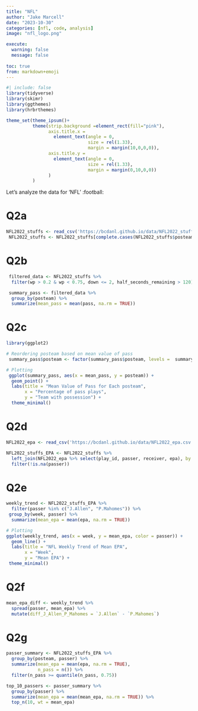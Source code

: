 ```yaml
---
title: "NFL"
author: "Jake Marcell"
date: "2023-10-30"
categories: [nfl, code, analysis]
image: "nfl_logo.png"

execute: 
  warning: false
  message: false
  
toc: true
from: markdown+emoji
---
```



```r
#| include: false
library(tidyverse)
library(skimr)
library(ggthemes)
library(hrbrthemes)

theme_set(theme_ipsum()+
          theme(strip.background =element_rect(fill="pink"),
                axis.title.x = 
                  element_text(angle = 0,
                               size = rel(1.33),
                               margin = margin(10,0,0,0)),
                axis.title.y = 
                  element_text(angle = 0,
                               size = rel(1.33),
                               margin = margin(0,10,0,0))
                )
          )
```

Let's analyze the data for 'NFL' :football:

# Q2a
```r
NFL2022_stuffs <- read_csv('https://bcdanl.github.io/data/NFL2022_stuffs.csv')
 NFL2022_stuffs <- NFL2022_stuffs[complete.cases(NFL2022_stuffs$posteam), ]
```
# Q2b
```r
 filtered_data <- NFL2022_stuffs %>%
  filter(wp > 0.2 & wp < 0.75, down <= 2, half_seconds_remaining > 120)

 summary_pass <- filtered_data %>%
  group_by(posteam) %>%
  summarize(mean_pass = mean(pass, na.rm = TRUE))
```


# Q2c
```r
library(ggplot2)

# Reordering posteam based on mean value of pass
 summary_pass$posteam <- factor(summary_pass$posteam, levels =  summary_pass$posteam[order(summary_pass$mean_pass)])

# Plotting
 ggplot(summary_pass, aes(x = mean_pass, y = posteam)) +
  geom_point() +
  labs(title = "Mean Value of Pass for Each posteam",
       x = "Percentage of pass plays",
       y = "Team with possession") +
  theme_minimal()
```
# Q2d
```r
NFL2022_epa <- read_csv('https://bcdanl.github.io/data/NFL2022_epa.csv')

NFL2022_stuffs_EPA <- NFL2022_stuffs %>%
  left_join(NFL2022_epa %>% select(play_id, passer, receiver, epa), by = "play_id") %>%
  filter(!is.na(passer))
```
# Q2e
```r
weekly_trend <- NFL2022_stuffs_EPA %>%
  filter(passer %in% c("J.Allen", "P.Mahomes")) %>%
 group_by(week, passer) %>%
  summarize(mean_epa = mean(epa, na.rm = TRUE))

# Plotting
ggplot(weekly_trend, aes(x = week, y = mean_epa, color = passer)) +
  geom_line() +
  labs(title = "NFL Weekly Trend of Mean EPA",
       x = "Week",
       y = "Mean EPA") +
 theme_minimal()
```
# Q2f
```r
mean_epa_diff <- weekly_trend %>%
  spread(passer, mean_epa) %>%
  mutate(diff_J_Allen_P_Mahomes = `J.Allen` - `P.Mahomes`)
```

# Q2g

```r
passer_summary <- NFL2022_stuffs_EPA %>%
  group_by(posteam, passer) %>%
  summarize(mean_epa = mean(epa, na.rm = TRUE),
            n_pass = n()) %>%
  filter(n_pass >= quantile(n_pass, 0.75))

top_10_passers <- passer_summary %>%
  group_by(passer) %>%
  summarize(mean_epa = mean(mean_epa, na.rm = TRUE)) %>%
  top_n(10, wt = mean_epa)
```



